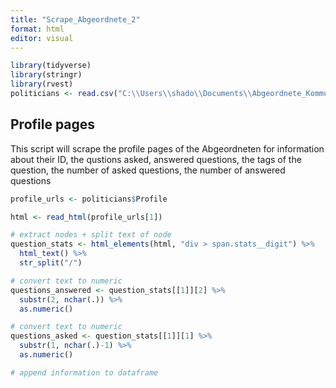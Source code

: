 ```yaml
---
title: "Scrape_Abgeordnete_2"
format: html
editor: visual
---
```


```r
library(tidyverse)
library(stringr)
library(rvest)
politicians <- read.csv("C:\\Users\\shado\\Documents\\Abgeordnete_Kommunikation\\politicians_v2.csv", header = TRUE, stringsAsFactors = FALSE)
```

## Profile pages

This script will scrape the profile pages of the Abgeordneten for information about their ID, the qustions asked, answered questions, the tags of the question, the number of asked questions, the number of answered questions

```r
profile_urls <- politicians$Profile

html <- read_html(profile_urls[1])

# extract nodes + split text of node
question_stats <- html_elements(html, "div > span.stats__digit") %>%
  html_text() %>%
  str_split("/")

# convert text to numeric
questions_answered <- question_stats[[1]][2] %>%
  substr(2, nchar(.)) %>%
  as.numeric()

# convert text to numeric
questions_asked <- question_stats[[1]][1] %>%
  substr(1, nchar(.)-1) %>%
  as.numeric()

# append information to dataframe

```

